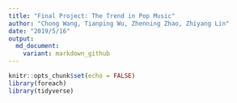 ```yaml
---
title: "Final Project: The Trend in Pop Music"
author: "Chong Wang, Tianping Wu, Zhenning Zhao, Zhiyang Lin"
date: "2019/5/16"
output:
  md_document:
    variant: markdown_github
---
```

```r
knitr::opts_chunk$set(echo = FALSE)
library(foreach)
library(tidyverse)
```